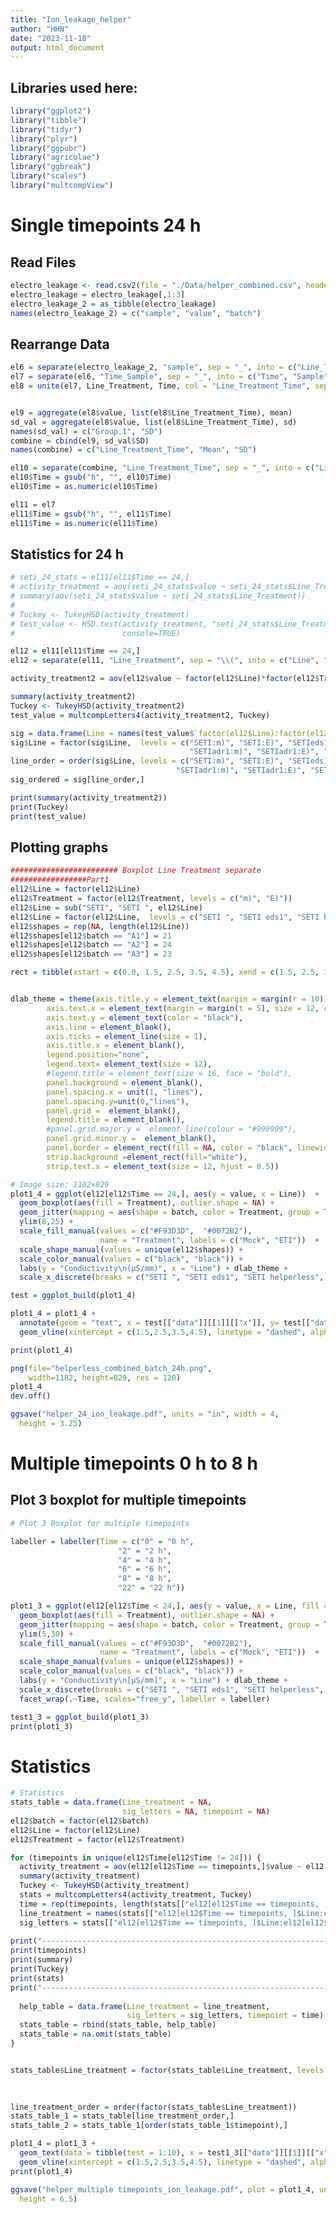 ```yaml
---
title: "Ion_leakage_helper"
author: "HHN"
date: "2023-11-18"
output: html_document
---
```


## Libraries used here:

```r
library("ggplot2")
library("tibble")
library("tidyr")
library("plyr")
library("ggpubr")
library("agricolae")
library("ggbreak")
library("scales")
library("multcompView")
```

# Single timepoints 24 h
## Read Files

```r
electro_leakage <- read.csv2(file = "./Data/helper_combined.csv", header = TRUE, dec = ",", sep = ";", fileEncoding="UTF-8-BOM")
electro_leakage = electro_leakage[,1:3]
electro_leakage_2 = as_tibble(electro_leakage)
names(electro_leakage_2) = c("sample", "value", "batch")
```

## Rearrange Data

```r
el6 = separate(electro_leakage_2, "sample", sep = "_", into = c("Line_Treatment", "Time_Sample"), extra = "merge")
el7 = separate(el6, "Time_Sample", sep = "_", into = c("Time", "Sample"), extra = "merge")
el8 = unite(el7, Line_Treatment, Time, col = "Line_Treatment_Time", sep = "_")


el9 = aggregate(el8$value, list(el8$Line_Treatment_Time), mean)
sd_val = aggregate(el8$value, list(el8$Line_Treatment_Time), sd)
names(sd_val) = c("Group.1", "SD")
combine = cbind(el9, sd_val$SD)
names(combine) = c("Line_Treatment_Time", "Mean", "SD")

el10 = separate(combine, "Line_Treatment_Time", sep = "_", into = c("Line_Treatment", "Time"), extra = "merge")
el10$Time = gsub("h", "", el10$Time)
el10$Time = as.numeric(el10$Time)

el11 = el7
el11$Time = gsub("h", "", el11$Time)
el11$Time = as.numeric(el11$Time)
```


## Statistics for 24 h

```r

# seti_24_stats = el11[el11$Time == 24,]
# activity_treatment = aov(seti_24_stats$value ~ seti_24_stats$Line_Treatment)
# summary(aov(seti_24_stats$value ~ seti_24_stats$Line_Treatment))
# 
# Tuckey <- TukeyHSD(activity_treatment)
# test_value <- HSD.test(activity_treatment, "seti_24_stats$Line_Treatment", group = TRUE,
#                        console=TRUE)

el12 = el11[el11$Time == 24,]
el12 = separate(el11, "Line_Treatment", sep = "\\(", into = c("Line", "Treatment"), extra = "merge")

activity_treatment2 = aov(el12$value ~ factor(el12$Line)*factor(el12$Treatment) + factor(el12$batch))

summary(activity_treatment2)
Tuckey <- TukeyHSD(activity_treatment2)
test_value = multcompLetters4(activity_treatment2, Tuckey)

sig = data.frame(Line = names(test_value$`factor(el12$Line):factor(el12$Treatment)`[[1]]), sig_letter = test_value$`factor(el12$Line):factor(el12$Treatment)`[[1]])
sig$Line = factor(sig$Line,  levels = c("SETI:m)", "SETI:E)", "SETIeds1:m)", "SETIeds1:E)", "SETIhelperless:m)", "SETIhelperless:E)", 
                                        "SETIadr1:m)", "SETIadr1:E)", "SETInrg1:m)", "SETInrg1:E)"))
line_order = order(sig$Line, levels = c("SETI:m)", "SETI:E)", "SETIeds1:m)", "SETIeds1:E)", "SETIhelperless:m)", "SETIhelperless:E)", 
                                     "SETIadr1:m)", "SETIadr1:E)", "SETInrg1:m)", "SETInrg1:E)"))
sig_ordered = sig[line_order,]

print(summary(activity_treatment2))
print(Tuckey)
print(test_value)

```

## Plotting graphs

```r
######################## Boxplot Line Treatment separate
#################Part1
el12$Line = factor(el12$Line)
el12$Treatment = factor(el12$Treatment, levels = c("m)", "E)"))
el12$Line = sub("SETI", "SETI ", el12$Line)
el12$Line = factor(el12$Line,  levels = c("SETI ", "SETI eds1", "SETI helperless", "SETI adr1", "SETI nrg1"))
el12$shapes = rep(NA, length(el12$Line))
el12$shapes[el12$batch == "A1"] = 21
el12$shapes[el12$batch == "A2"] = 24
el12$shapes[el12$batch == "A3"] = 23

rect = tibble(xstart = c(0.0, 1.5, 2.5, 3.5, 4.5), xend = c(1.5, 2.5, 3.5, 4.5, 6.5))


dlab_theme = theme(axis.title.y = element_text(margin = margin(r = 10)), text = element_text(size=12), axis.text = element_text(size=12),
        axis.text.x = element_text(margin = margin(t = 5), size = 12, colour = "black", angle = 20, hjust=1),
        axis.text.y = element_text(color = "black"),
        axis.line = element_blank(),
        axis.ticks = element_line(size = 1),
        axis.title.x = element_blank(),
        legend.position="none", 
        legend.text= element_text(size = 12),
        #legend.title = element_text(size = 16, face = "bold"),
        panel.background = element_blank(),
        panel.spacing.x = unit(1, "lines"),
        panel.spacing.y=unit(0,"lines"),
        panel.grid =  element_blank(),
        legend.title = element_blank(),
        #panel.grid.major.y =  element_line(colour = "#999999"),
        panel.grid.minor.y =  element_blank(),
        panel.border = element_rect(fill = NA, color = "black", linewidth = 1),
        strip.background =element_rect(fill="white"),
        strip.text.x = element_text(size = 12, hjust = 0.5))

# Image size: 1182×829
plot1_4 = ggplot(el12[el12$Time == 24,], aes(y = value, x = Line))  +
  geom_boxplot(aes(fill = Treatment), outlier.shape = NA) +
  geom_jitter(mapping = aes(shape = batch, color = Treatment, group = Treatment), fill = "grey", size=1.5, position = position_jitterdodge(jitter.width = 0.6)) +
  ylim(8,25) +
  scale_fill_manual(values = c("#F93D3D",  "#0072B2"),
                    name = "Treatment", labels = c("Mock", "ETI"))  +
  scale_shape_manual(values = unique(el12$shapes)) +
  scale_color_manual(values = c("black", "black")) +
  labs(y = "Conductivity\n(µS/mm)", x = "Line") + dlab_theme +
  scale_x_discrete(breaks = c("SETI ", "SETI eds1", "SETI helperless", "SETI adr1", "SETI nrg1"), labels=c(expression("SETI"), expression("SETI" ~ italic("eds1")), expression("SETI" ~ italic("helperless")), expression("SETI" ~ italic("adr1s")), expression("SETI" ~ italic("nrgs"))))

test = ggplot_build(plot1_4)

plot1_4 = plot1_4 +
  annotate(geom = "text", x = test[["data"]][[1]][["x"]], y= test[["data"]][[1]][["ymax"]] + 0.75, label = sig_ordered$sig_letter, size = 4, color = "black") +
  geom_vline(xintercept = c(1.5,2.5,3.5,4.5), linetype = "dashed", alpha = 0.25)

print(plot1_4)
```

```r
png(file="helperless_combined_batch_24h.png",
    width=1182, height=829, res = 120)
plot1_4
dev.off()

ggsave("helper_24_ion_leakage.pdf", units = "in", width = 4,
  height = 3.25)
```


# Multiple timepoints 0 h to 8 h
## Plot 3 boxplot for multiple timepoints

```r
# Plot 3 Boxplot for multiple timepoints

labeller = labeller(Time = c("0" = "0 h",
                        "2" = "2 h",
                        "4" = "4 h",
                        "6" = "6 h",
                        "8" = "8 h",
                        "22" = "22 h"))

plot1_3 = ggplot(el12[el12$Time < 24,], aes(y = value, x = Line, fill = Treatment)) +
  geom_boxplot(aes(fill = Treatment), outlier.shape = NA) +
  geom_jitter(mapping = aes(shape = batch, color = Treatment, group = Treatment), fill = "grey", size=1, position = position_jitterdodge(jitter.width = 0.3, dodge.width = 0.75 )) +
  ylim(5,30) +
  scale_fill_manual(values = c("#F93D3D",  "#0072B2"),
                    name = "Treatment", labels = c("Mock", "ETI"))  +
  scale_shape_manual(values = unique(el12$shapes)) +
  scale_color_manual(values = c("black", "black")) +
  labs(y = "Conductivity\n[µS/mm]", x = "Line") + dlab_theme +
  scale_x_discrete(breaks = c("SETI ", "SETI eds1", "SETI helperless", "SETI adr1", "SETI nrg1"), labels=c(expression("SETI wt"), expression("SETI" ~ italic("eds1")), expression("SETI" ~ italic("helperless")), expression("SETI" ~ italic("adr1s")), expression("SETI" ~ italic("nrgs")))) +
  facet_wrap(.~Time, scales="free_y", labeller = labeller)

test1_3 = ggplot_build(plot1_3)
print(plot1_3)
```

# Statistics

```r

# Statistics
stats_table = data.frame(Line_treatment = NA,
                         sig_letters = NA, timepoint = NA)
el12$batch = factor(el12$batch)
el12$Line = factor(el12$Line)
el12$Treatment = factor(el12$Treatment)

for (timepoints in unique(el12$Time[el12$Time != 24])) {
  activity_treatment = aov(el12[el12$Time == timepoints,]$value ~ el12[el12$Time == timepoints,]$Line*el12[el12$Time == timepoints,]$Treatment + el12[el12$Time == timepoints,]$batch)
  summary(activity_treatment)
  Tuckey <- TukeyHSD(activity_treatment)
  stats = multcompLetters4(activity_treatment, Tuckey)
  time = rep(timepoints, length(stats[["el12[el12$Time == timepoints, ]$Line:el12[el12$Time == timepoints, ]$Treatment"]][[1]]))
  line_treatment = names(stats[["el12[el12$Time == timepoints, ]$Line:el12[el12$Time == timepoints, ]$Treatment"]][[1]])
  sig_letters = stats[["el12[el12$Time == timepoints, ]$Line:el12[el12$Time == timepoints, ]$Treatment"]][[1]]
  
print("--------------------------------------------------------------------------------------")
print(timepoints)
print(summary)
print(Tuckey)
print(stats)
print("--------------------------------------------------------------------------------------")
  
  help_table = data.frame(Line_treatment = line_treatment,
                          sig_letters = sig_letters, timepoint = time)
  stats_table = rbind(stats_table, help_table)
  stats_table = na.omit(stats_table)
}


stats_table$Line_treatment = factor(stats_table$Line_treatment, levels = c("SETI :m)", "SETI :E)", "SETI eds1:m)", "SETI eds1:E)",
                                                                           "SETI helperless:m)", "SETI helperless:E)", "SETI adr1:m)", "SETI adr1:E)",
                                                                           "SETI nrg1:m)", "SETI nrg1:E)"))

line_treatment_order = order(factor(stats_table$Line_treatment))
stats_table_1 = stats_table[line_treatment_order,]
stats_table_2 = stats_table_1[order(stats_table_1$timepoint),]

```

```r
plot1_4 = plot1_3 +
  geom_text(data = tibble(test = 1:10), x = test1_3[["data"]][[1]][["x"]], y = test1_3[["data"]][[1]][["ymax"]] + 2.5, label = stats_table_2$sig_letters, size = 3, color = "black", inherit.aes = FALSE) +
  geom_vline(xintercept = c(1.5,2.5,3.5,4.5), linetype = "dashed", alpha = 0.25)
print(plot1_4)
```

```r

ggsave("helper_multiple timepoints_ion_leakage.pdf", plot = plot1_4, units = "in", width = 8,
  height = 6.5)
```